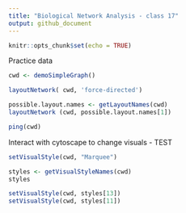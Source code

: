 ```yaml
---
title: "Biological Network Analysis - class 17"
output: github_document
---
```


```r
knitr::opts_chunk$set(echo = TRUE)
```

Practice data
```r
cwd <- demoSimpleGraph()

layoutNetwork( cwd, 'force-directed')

possible.layout.names <- getLayoutNames(cwd)
layoutNetwork (cwd, possible.layout.names[1])

ping(cwd)
```

Interact with cytoscape to change visuals - TEST

```r
setVisualStyle(cwd, "Marquee")

styles <- getVisualStyleNames(cwd)
styles

setVisualStyle(cwd, styles[13])
setVisualStyle(cwd, styles[11])
```

